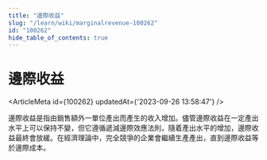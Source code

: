 ```yaml
---
title: "邊際收益"
slug: "/learn/wiki/marginalrevenue-100262"
id: "100262"
hide_table_of_contents: true
---
```



# 邊際收益

<ArticleMeta id={100262} updatedAt={'2023-09-26 13:58:47'} />
<div className='border-solid border-b border-t-0 my-4 border-[var(--ifm-color-gray-300)]' />

邊際收益是指由銷售額外一單位產出而產生的收入增加。儘管邊際收益在一定產出水平上可以保持不變，但它遵循遞減邊際效應法則，隨着產出水平的增加，邊際收益最終會放緩。在經濟理論中，完全競爭的企業會繼續生產產出，直到邊際收益等於邊際成本。
